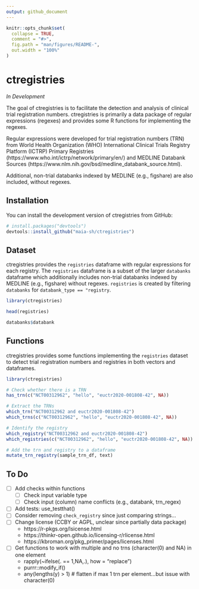 ```yaml
---
output: github_document
---
```


<!-- README.md is generated from README.Rmd. Please edit that file -->

```r
knitr::opts_chunk$set(
  collapse = TRUE,
  comment = "#>",
  fig.path = "man/figures/README-",
  out.width = "100%"
)
```

# ctregistries

*In Development*

<!-- badges: start -->
<!-- badges: end -->

The goal of ctregistries is to facilitate the detection and analysis of clinical trial registration numbers. ctregistries is primarily a data package of regular expressions (regexes) and provides some R functions for implementing the regexes.

Regular expressions were developed for trial registration numbers (TRN) from World Health Organization (WHO) International Clinical Trials Registry Platform (ICTRP) Primary Registries (https://www.who.int/ictrp/network/primary/en/) and MEDLINE Databank Sources (https://www.nlm.nih.gov/bsd/medline_databank_source.html).

Additional, non-trial databanks indexed by MEDLINE (e.g., figshare) are also included, without regexes.

## Installation

You can install the development version of ctregistries from GitHub:

``` r
# install.packages("devtools")
devtools::install_github("maia-sh/ctregistries")
```

## Dataset

ctregistries provides the `registries` dataframe with regular expressions for each registry. The `registries` dataframe is a subset of the larger `databanks` dataframe which additionally includes non-trial databanks indexed by MEDLINE (e.g., figshare) without regexes. `registries` is created by filtering `databanks` for `databank_type == "registry`.

```r
library(ctregistries)

head(registries)

databanks$databank
```

## Functions
ctregistries provides some functions implementing the `registries` dataset to detect trial registration numbers and registries in both vectors and dataframes.

```r
library(ctregistries)

# Check whether there is a TRN
has_trn(c("NCT00312962", "hello", "euctr2020-001808-42", NA))

# Extract the TRNs
which_trn("NCT00312962 and euctr2020-001808-42")
which_trns(c("NCT00312962", "hello", "euctr2020-001808-42", NA))

# Identify the registry
which_registry("NCT00312962 and euctr2020-001808-42")
which_registries(c("NCT00312962", "hello", "euctr2020-001808-42", NA))

# Add the trn and registry to a dataframe
mutate_trn_registry(sample_trn_df, text)
```

## To Do
- [ ] Add checks within functions
  - [ ] Check input variable type
  - [ ] Check input (column) name conflicts (e.g., databank, trn_regex)
- [ ] Add tests: use_testthat()
- [ ] Consider removing `check_registry` since just comparing strings...
- [ ] Change license (CCBY or AGPL, unclear since partially data package)
  - https://r-pkgs.org/lsicense.html
  - https://thinkr-open.github.io/licensing-r/rlicense.html
  - https://kbroman.org/pkg_primer/pages/licenses.html
- [ ] Get functions to work with multiple and no trns (character(0) and NA) in one element
  - rapply(~ifelse(. == 1,NA,.), how = "replace")
  - purrr::modify_if()
  - any(lengths(y) > 1) # flatten if max 1 trn per element...but issue with character(0)
